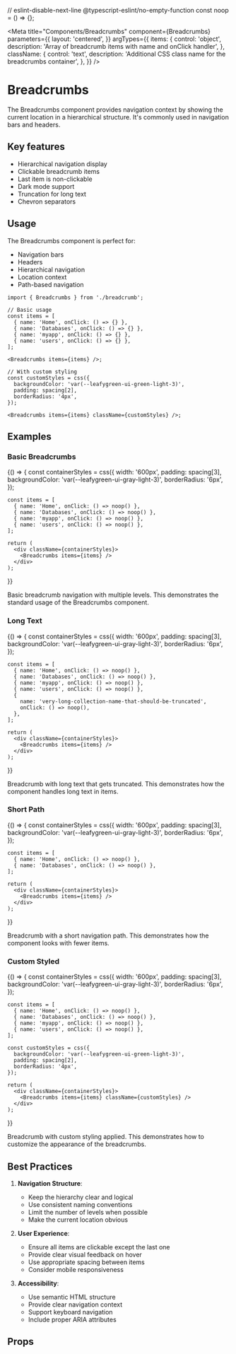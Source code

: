 
// eslint-disable-next-line @typescript-eslint/no-empty-function
const noop = () => {};

<Meta
  title="Components/Breadcrumbs"
  component={Breadcrumbs}
  parameters={{
    layout: 'centered',
  }}
  argTypes={{
    items: {
      control: 'object',
      description: 'Array of breadcrumb items with name and onClick handler',
    },
    className: {
      control: 'text',
      description: 'Additional CSS class name for the breadcrumbs container',
    },
  }}
/>

# Breadcrumbs

The Breadcrumbs component provides navigation context by showing the current location
in a hierarchical structure. It's commonly used in navigation bars and headers.

## Key features

- Hierarchical navigation display
- Clickable breadcrumb items
- Last item is non-clickable
- Dark mode support
- Truncation for long text
- Chevron separators

## Usage

The Breadcrumbs component is perfect for:

- Navigation bars
- Headers
- Hierarchical navigation
- Location context
- Path-based navigation

```tsx
import { Breadcrumbs } from './breadcrumb';

// Basic usage
const items = [
  { name: 'Home', onClick: () => {} },
  { name: 'Databases', onClick: () => {} },
  { name: 'myapp', onClick: () => {} },
  { name: 'users', onClick: () => {} },
];

<Breadcrumbs items={items} />;

// With custom styling
const customStyles = css({
  backgroundColor: 'var(--leafygreen-ui-green-light-3)',
  padding: spacing[2],
  borderRadius: '4px',
});

<Breadcrumbs items={items} className={customStyles} />;
```

## Examples

### Basic Breadcrumbs

<Story name="Basic">
  {() => {
    const containerStyles = css({
      width: '600px',
      padding: spacing[3],
      backgroundColor: 'var(--leafygreen-ui-gray-light-3)',
      borderRadius: '6px',
    });

    const items = [
      { name: 'Home', onClick: () => noop() },
      { name: 'Databases', onClick: () => noop() },
      { name: 'myapp', onClick: () => noop() },
      { name: 'users', onClick: () => noop() },
    ];

    return (
      <div className={containerStyles}>
        <Breadcrumbs items={items} />
      </div>
    );

}}

</Story>

Basic breadcrumb navigation with multiple levels.
This demonstrates the standard usage of the Breadcrumbs component.

### Long Text

<Story name="LongText">
  {() => {
    const containerStyles = css({
      width: '600px',
      padding: spacing[3],
      backgroundColor: 'var(--leafygreen-ui-gray-light-3)',
      borderRadius: '6px',
    });

    const items = [
      { name: 'Home', onClick: () => noop() },
      { name: 'Databases', onClick: () => noop() },
      { name: 'myapp', onClick: () => noop() },
      { name: 'users', onClick: () => noop() },
      {
        name: 'very-long-collection-name-that-should-be-truncated',
        onClick: () => noop(),
      },
    ];

    return (
      <div className={containerStyles}>
        <Breadcrumbs items={items} />
      </div>
    );

}}

</Story>

Breadcrumb with long text that gets truncated.
This demonstrates how the component handles long text in items.

### Short Path

<Story name="ShortPath">
  {() => {
    const containerStyles = css({
      width: '600px',
      padding: spacing[3],
      backgroundColor: 'var(--leafygreen-ui-gray-light-3)',
      borderRadius: '6px',
    });

    const items = [
      { name: 'Home', onClick: () => noop() },
      { name: 'Databases', onClick: () => noop() },
    ];

    return (
      <div className={containerStyles}>
        <Breadcrumbs items={items} />
      </div>
    );

}}

</Story>

Breadcrumb with a short navigation path.
This demonstrates how the component looks with fewer items.

### Custom Styled

<Story name="CustomStyled">
  {() => {
    const containerStyles = css({
      width: '600px',
      padding: spacing[3],
      backgroundColor: 'var(--leafygreen-ui-gray-light-3)',
      borderRadius: '6px',
    });

    const items = [
      { name: 'Home', onClick: () => noop() },
      { name: 'Databases', onClick: () => noop() },
      { name: 'myapp', onClick: () => noop() },
      { name: 'users', onClick: () => noop() },
    ];

    const customStyles = css({
      backgroundColor: 'var(--leafygreen-ui-green-light-3)',
      padding: spacing[2],
      borderRadius: '4px',
    });

    return (
      <div className={containerStyles}>
        <Breadcrumbs items={items} className={customStyles} />
      </div>
    );

}}

</Story>

Breadcrumb with custom styling applied.
This demonstrates how to customize the appearance of the breadcrumbs.

## Best Practices

1. **Navigation Structure**:

   - Keep the hierarchy clear and logical
   - Use consistent naming conventions
   - Limit the number of levels when possible
   - Make the current location obvious

2. **User Experience**:

   - Ensure all items are clickable except the last one
   - Provide clear visual feedback on hover
   - Use appropriate spacing between items
   - Consider mobile responsiveness

3. **Accessibility**:
   - Use semantic HTML structure
   - Provide clear navigation context
   - Support keyboard navigation
   - Include proper ARIA attributes

## Props

<Controls />
